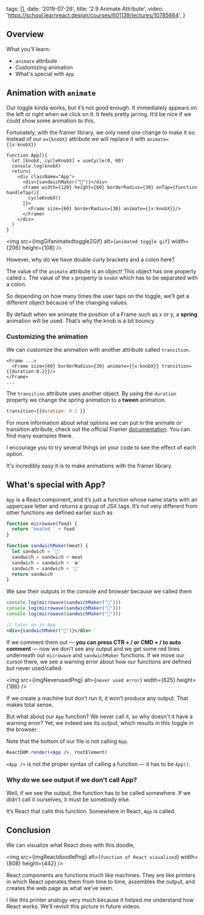
  tags: [],
  date: '2019-07-26',
  title: '2.9 Animate Attribute',
  video: 'https://school.learnreact.design/courses/601139/lectures/10785664',
}


## Overview

What you'll learn:

- `animate` attribute
- Customizing animation
- What's special with `App`

<CourseVideoLink to={props.pageContext.frontmatter.video} />

## Animation with `animate`

Our toggle kinda works, but it’s not good enough. It immediately appears on the left or right when we click on it. It feels pretty jarring. It’d be nice if we could show some animation to this.

Fortunately, with the framer library, we only need one change to make it so. Instead of our `x={knobX}` attribute we will replace it with `animate={{x:knobX}}`

```jsx{11}
function App(){
  let [knobX, cycleKnobX] = useCycle(0, 60)
  console.log(knobX)
  return(
    <div className="App">
      <div>{sandwichMaker("🥓")}</div>
      <Frame width={120} height={60} borderRadius={30} onTap={function handleTap(){
        cycleKnobX()
      }}>
        <Frame size={60} borderRadius={30} animate={{x:knobX}}/>
      </Frame>
    </div>
  )
}
```

<img
  src={imgGifanimatedtoggle2Gif}
  alt={`animated toggle gif`}
  width={206}
  height={108}
/>

However, why do we have double curly brackets and a colon here?

The value of the `animate` attribute is an object! This object has one property called `x`. The value of the `x` property is `knobX` which has to be separated with a colon.

So depending on how many times the user taps on the toggle, we’ll get a different object because of the changing values.

By default when we animate the position of a Frame such as x or y, a **spring** animation will be used. That’s why the knob is a bit bouncy.

### Customizing the animation

We can customize the animation with another attribute called `transition`.

```jsx{2}
<Frame ...>
  <Frame size={60} borderRadius={30} animate={{x:knobX}} transition={{duration:0.2}}/>
</Frame>
...
```

The `transition` attribute uses another object. By using the `duration` property we change the spring animation to a **tween** animation.

```jsx
transition={{duration: 0.2 }}
```

For more information about what options we can put in the animate or transition attribute, check out the official Framer [documentation](https://www.framer.com/api/frame/#animation). You can find many examples there.

I encourage you to try several things on your code to see the effect of each option.

It's incredibly easy it is to make animations with the framer library.

## What's special with App?

`App` is a React component, and it’s just a function whose name starts with an uppercase letter and returns a group of JSX tags. It’s not very different from other functions we defined earlier such as

```jsx
function microwave(food) {
  return 'heated ' + food
}

function sandwichMaker(meat) {
  let sandwich = '🍞'
  sandwich = sandwich + meat
  sandwich = sandwich + '🍀'
  sandwich = sandwich + '🍞'
  return sandwich
}
```

We saw their outputs in the console and browser because we called them

```jsx
console.log(microwave(sandwichMaker("🥓")))
console.log(microwave(sandwichMaker("🍤")))
console.log(microwave(sandwichMaker("🍖")))

// later on in App
<div>{sandwichMaker("🥓")}</div>
```

If we comment them out — **you can press CTR + / or CMD + / to auto comment** — now we don't see any output and we get some red lines underneath our `microwave` and `sandwichMaker` functions. If we move our cursor there, we see a warning error about how our functions are defined but never used/called.

<img src={imgNeverusedPng} alt={`never used error`} width={625} height={186} />

If we create a machine but don’t run it, it won’t produce any output. That makes total sense.

But what about our `App` function? We never call it, so why doesn't it have a warning error? Yet, we indeed see its output, which results in this toggle in the browser.

Note that the bottom of our file is not calling `App`.

```jsx
ReactDOM.render(<App />, rootElement)
```

`<App />` is not the proper syntax of calling a function — it has to be `App()`.

### Why do we see output if we don't call App?

Well, if we see the output, the function has to be called somewhere. If we didn’t call it ourselves, it must be somebody else.

It’s React that calls this function. Somewhere in React, `App` is called.

## Conclusion

We can visualize what React does with this doodle,

<img
  src={imgReactdoodlePng}
  alt={`function of React visualized`}
  width={808}
  height={442}
/>

React components are functions much like machines. They are like printers in which React operates them from time to time, assembles the output, and creates the web page as what we’ve seen.

I like this printer analogy very much because it helped me understand how React works. We’ll revisit this picture in future videos.

